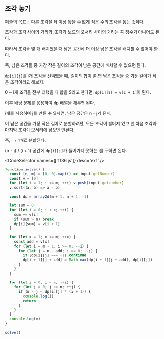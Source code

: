 
## 조각 놓기

퍼즐의 목표는 다른 조각을 더 이상 놓을 수 없게 적은 수의 조각을 놓는 것이다.

조각과 조각 사이의 거리와, 조각과 보드의 모서리 사이의 거리는 꼭 정수가 아니어도 된다.

따라서 조각을 몇 개 배치했을 때 남은 공간에 더 이상 남은 조각을 배치할 수 없어야 한다.

즉, 남은 조각들 중 가장 작은 길이의 조각이 남은 공간에 배치할 수 없으면 된다.

`dp[i][j]`를 i개 조각을 선택했을 때, 길이의 합이 j이면 남은 조각들 중 가장 길이가 작은 조각이라고 해보자.

0 ~ i개 조각을 전부 더했을 때 합을 S라고 한다면, `dp[i][S] = v[i + 1]`이 된다.

이후 배낭 문제를 응용하여 dp 배열을 채우면 된다.

i개를 사용하여 j를 만들 수 있다면, 남은 공간은 n - j가 된다.

이 남은 공간을 가장 작은 길이로 분할하려면, 모든 조각이 떨어져 있고 맨 처음 조각과 마지막 조각이 모서리에 닿으면 안된다.

즉, i + 1개로 분할된다.

(n - j) / (i + 1) 공간에 `dp[i][j]`가 들어가지 못하는 i를 구하면 된다.

<CodeSelector names={['1136.js']} desc='ex1' />

```js showLineNumbers
function solve() {
  const [n, m] = [0, 0].map(() => input.getNumber)
  const v = [0]
  for (let i = 1; i <= m; ++i) v.push(input.getNumber)
  v.sort((a, b) => a - b)

  const dp = array2d(m + 1, n + 1, -1)

  let sum = 0
  for (let i = 0; i < m; ++i) {
    sum += v[i]
    if (sum > n) break
    dp[i][sum] = v[i + 1]
  }

  for (let x = 1; x <= m; ++x) {
    const add = v[x]
    for (let i = m - 1; i >= 0; --i) {
      for (let j = n - add; j >= 0; --j) {
        if (dp[i][j] === -1) continue
        dp[i + 1][j + add] = Math.max(dp[i + 1][j + add], dp[i][j])
      }
    }
  }

  for (let i = 0; i < m; ++i) {
    for (let j = 0; j <= n; ++j) {
      if (n - j < dp[i][j] * (i + 1)) {
        console.log(i)
        return
      }
    }
  }
  console.log(m)
}

solve()
```
